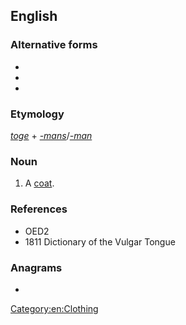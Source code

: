 ==English==

===Alternative forms===
* {{l|en|togeman}}
* {{l|en|togman}}
* {{l|en|togmans}}

===Etymology===
''[[toge]]'' + ''[[-mans]]''/''[[-man]]''

===Noun===
{{en-noun|togemans}}

# {{lb|en|cant}} A [[coat]].

===References===
* OED2
* 1811 Dictionary of the Vulgar Tongue

===Anagrams===
* {{anagrams|en|a=aegmnost|amongest|geomants|magnetos|megatons|montages}}

[[Category:en:Clothing]]